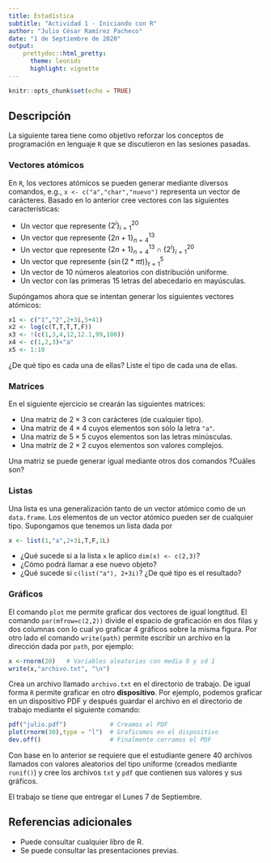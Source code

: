 ```yaml
---
title: Estadística
subtitle: "Actividad 1 - Iniciando con R"
author: "Julio César Ramírez Pacheco"
date: "1 de Septiembre de 2020"
output: 
    prettydoc::html_pretty:
      theme: leonids
      highlight: vignette
---
```


```r
knitr::opts_chunk$set(echo = TRUE)
```

## Descripción

La siguiente tarea tiene como objetivo reforzar los conceptos de programación en lenguaje `R` que se discutieron en las sesiones pasadas. 

### Vectores atómicos

En `R`, los vectores atómicos se pueden generar mediante diversos comandos, e.g., `x <- c("a","char","nuevo")` representa un vector de carácteres. Basado en lo anterior cree vectores con las siguientes características:

+ Un vector que represente $\{2^i\}_{i=1}^{20}$
+ Un vector que represente $\{2n+1\}_{n=4}^{13}$
+ Un vector que represente $\{2n+1\}_{n=4}^{13} \cap \{2^i\}_{i=1}^{20}$
+ Un vector que represente $\{\sin(2*\pi t)\}_{t=1}^5$
+ Un vector de $10$ números aleatorios con distribución uniforme.
+ Un vector con las primeras 15 letras del abecedario en mayúsculas.

Supóngamos ahora que se intentan generar los siguientes vectores atómicos:


```r
x1 <- c("1","2",2+3i,5+41)
x2 <- log(c(T,T,T,T,F))
x3 <- !(c(1,3,4,12,12.1,99,100))
x4 <- c(1,2,3)<"a"
x5 <- 1:10
```

¿De qué tipo es cada una de ellas? Liste el tipo de cada una de ellas.

### Matrices

En el siguiente ejercicio se crearán las siguientes matrices:
 
+ Una matriz de $2\times3$ con carácteres (de cualquier tipo).
+ Una matriz de $4\times4$ cuyos elementos son sólo la letra `"a"`.
+ Una matriz de $5\times5$ cuyos elementos son las letras minúsculas.
+ Una matriz de $2\times2$ cuyos elementos son valores complejos.

Una matriz se puede generar igual mediante otros dos comandos ?Cuáles son?


### Listas 

Una lista es una generalización tanto de un vector atómico como de un `data.frame`. Los elementos de un vector atómico pueden ser de cualquier tipo. Supongamos que tenemos un lista dada por

```r
x <- list(1,"a",2+3i,T,F,1L)
```

- ¿Qué sucede si a la lista `x` le aplico `dim(x) <- c(2,3)`?
- ¿Cómo podrá llamar a ese nuevo objeto?
- ¿Qué sucede si `c(list("a"), 2+3i)`? ¿De qué tipo es el resultado?
 
 
### Gráficos

El comando `plot` me permite graficar dos vectores de igual longtitud. El comando `par(mfrow=c(2,2))` divide el espacio de graficación en dos filas y dos columnas con lo cual yo graficar 4 gráficos sobre la misma figura. 
Por otro lado el comando `write(path)` permite escribir un archivo en la dirección dada por `path`, por ejemplo:

```r
x <-rnorm(20)   # Variables aleatorias con media 0 y sd 1
write(x,"archivo.txt", "\n")
```
Crea un archivo llamado `archivo.txt` en el directorio de trabajo. De igual forma `R` permite graficar en otro **dispositivo**. Por ejemplo, podemos graficar en un dispositivo PDF y después guardar el archivo en el directorio de trabajo mediante el siguiente comando:

```r
pdf("julio.pdf")            # Creamos el PDF
plot(rnorm(30),type = "l")  # Graficamos en el dispositivo
dev.off()                   # Finalmente cerramos el PDF

```

Con base en lo anterior se requiere que el estudiante genere 40 archivos llamados con valores aleatorios del tipo uniforme (creados mediante `runif()`) y cree los archivos `txt` y `pdf` que contienen sus valores y sus gráficos. 

El trabajo se tiene que entregar el Lunes 7 de Septiembre.

## Referencias adicionales

- Puede consultar cualquier libro de R.
- Se puede consultar las presentaciones previas.
